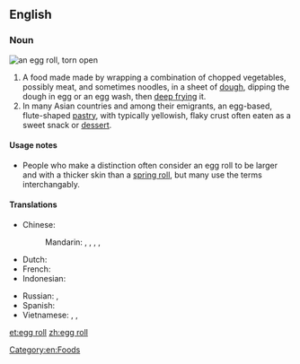 ==English==

===Noun===
{{wikipedia}}
[[Image:CookbookEggrollOpen.jpg|thumb|an egg roll, torn open]]
{{en-noun|sg=[[egg]] [[roll]]}}

# A food made made by wrapping a combination of chopped vegetables, possibly meat, and sometimes noodles, in a sheet of [[dough]], dipping the dough in egg or an egg wash, then [[deep frying]] it.
# In many Asian countries and among their emigrants, an egg-based, flute-shaped [[pastry]], with typically yellowish, flaky crust often eaten as a sweet snack or [[dessert]].

====Usage notes====
*People who make a distinction often consider an egg roll to be larger and with a thicker skin than a [[spring roll]], but many use the terms interchangably.

====Translations====
{{trans-top|egg roll}}
* Chinese:
*: Mandarin: {{t|zh|雞蛋卷|sc=Hani}}, {{t|zh|鸡蛋卷|tr=jīdànjuǎn|sc=Hani}}, {{t|zh|蛋卷|tr=dànjuǎn|sc=Hani}}, {{t|zh|潤餅|sc=Hani}}, {{t|zh|润饼|tr=rùnbǐng|sc=Hani}}
* Dutch: {{t-|nl|loempia|n}}
* French: {{t-|fr|pâté impérial|m}}
* Indonesian: {{t+|id|lumpia}}
{{trans-mid}}
* Russian: {{t-|ru|яичный рулет|m|tr=jaíčnyj rulét|sc=Cyrl}}, {{t-|ru|фаршированный блинчик|m|tr=farširóvannyj blínčik|sc=Cyrl}}
* Spanish: {{t-|es|rollo de huevo|m}}
* Vietnamese: {{t+|vi|nem rán}}, {{t+|vi|nem}}, {{t+|vi|chả giò}} {{qualifier|South Vietnam}}
{{trans-bottom}}

[[Category:en:Foods]]

[[et:egg roll]]
[[zh:egg roll]]
